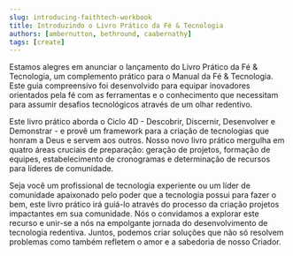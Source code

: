 ```yaml
---
slug: introducing-faithtech-workbook
title: Introduzindo o Livro Prático da Fé & Tecnologia
authors: [ambernutton, bethround, caabernathy]
tags: [create]
---
```


Estamos alegres em anunciar o lançamento do Livro Prático da Fé & Tecnologia, um complemento
prático para o Manual da Fé & Tecnologia. Este guia compreensivo foi desenvolvido para equipar
inovadores orientados pela fé com as ferramentas e o conhecimento que necessitam para
assumir desafios tecnológicos através de um olhar redentivo.

<!--truncate-->

Este livro prático aborda o Ciclo 4D - Descobrir, Discernir, Desenvolver e Demonstrar -
e provê um framework para a criação de tecnologias que honram a Deus e servem aos outros.
Nosso novo livro prático mergulha em quatro áreas cruciais de preparação: geração de 
projetos, formação de equipes, estabelecimento de cronogramas e determinação de recursos 
para líderes de comunidade.

Seja você um profissional de tecnologia experiente ou um líder de comunidade apaixonado pelo
poder que a tecnologia possui para fazer o bem, este livro prático irá guiá-lo através do
processo da criação projetos impactantes em sua comunidade. Nós o convidamos a explorar este
recurso e unir-se a nós na empolgante jornada do desenvolvimento de tecnologia redentiva.
Juntos, podemos criar soluções que não só resolvem problemas como também refletem o amor e a
sabedoria de nosso Criador.